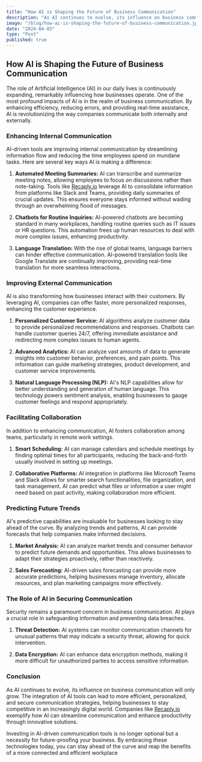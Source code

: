 ```yaml
---
title: "How AI is Shaping the Future of Business Communication"
description: "As AI continues to evolve, its influence on business communication will only grow. The integration of AI tools can lead to more efficient, personalized, and secure communication strategies, helping businesses to stay competitive in an increasingly digital world. Companies like [Recaply.io](https://recaply.io) exemplify how AI can streamline communication and enhance productivity through innovative solutions."
image: "/blog/how-ai-is-shaping-the-future-of-business-communication.jpg"
date: "2024-04-03"
type: "Post"
published: true
---
```


## How AI is Shaping the Future of Business Communication

The role of Artificial Intelligence (AI) in our daily lives is continuously expanding, remarkably influencing how businesses operate. One of the most profound impacts of AI is in the realm of business communication. By enhancing efficiency, reducing errors, and providing real-time assistance, AI is revolutionizing the way companies communicate both internally and externally.

### Enhancing Internal Communication

AI-driven tools are improving internal communication by streamlining information flow and reducing the time employees spend on mundane tasks. Here are several key ways AI is making a difference:

1. **Automated Meeting Summaries:**
   AI can transcribe and summarize meeting notes, allowing employees to focus on discussions rather than note-taking. Tools like [Recaply.io](https://recaply.io) leverage AI to consolidate information from platforms like Slack and Teams, providing daily summaries of crucial updates. This ensures everyone stays informed without wading through an overwhelming flood of messages.

2. **Chatbots for Routine Inquiries:**
   AI-powered chatbots are becoming standard in many workplaces, handling routine queries such as IT issues or HR questions. This automation frees up human resources to deal with more complex issues, enhancing productivity.

3. **Language Translation:**
   With the rise of global teams, language barriers can hinder effective communication. AI-powered translation tools like Google Translate are continually improving, providing real-time translation for more seamless interactions.

### Improving External Communication

AI is also transforming how businesses interact with their customers. By leveraging AI, companies can offer faster, more personalized responses, enhancing the customer experience.

1. **Personalized Customer Service:**
   AI algorithms analyze customer data to provide personalized recommendations and responses. Chatbots can handle customer queries 24/7, offering immediate assistance and redirecting more complex issues to human agents.

2. **Advanced Analytics:**
   AI can analyze vast amounts of data to generate insights into customer behavior, preferences, and pain points. This information can guide marketing strategies, product development, and customer service improvements.

3. **Natural Language Processing (NLP):**
   AI's NLP capabilities allow for better understanding and generation of human language. This technology powers sentiment analysis, enabling businesses to gauge customer feelings and respond appropriately.

### Facilitating Collaboration

In addition to enhancing communication, AI fosters collaboration among teams, particularly in remote work settings.

1. **Smart Scheduling:**
   AI can manage calendars and schedule meetings by finding optimal times for all participants, reducing the back-and-forth usually involved in setting up meetings.

2. **Collaborative Platforms:**
   AI integration in platforms like Microsoft Teams and Slack allows for smarter search functionalities, file organization, and task management. AI can predict what files or information a user might need based on past activity, making collaboration more efficient.

### Predicting Future Trends

AI's predictive capabilities are invaluable for businesses looking to stay ahead of the curve. By analyzing trends and patterns, AI can provide forecasts that help companies make informed decisions.

1. **Market Analysis:**
   AI can analyze market trends and consumer behavior to predict future demands and opportunities. This allows businesses to adapt their strategies proactively, rather than reactively.

2. **Sales Forecasting:**
   AI-driven sales forecasting can provide more accurate predictions, helping businesses manage inventory, allocate resources, and plan marketing campaigns more effectively.

### The Role of AI in Securing Communication

Security remains a paramount concern in business communication. AI plays a crucial role in safeguarding information and preventing data breaches.

1. **Threat Detection:**
   AI systems can monitor communication channels for unusual patterns that may indicate a security threat, allowing for quick intervention.

2. **Data Encryption:**
   AI can enhance data encryption methods, making it more difficult for unauthorized parties to access sensitive information.

### Conclusion

As AI continues to evolve, its influence on business communication will only grow. The integration of AI tools can lead to more efficient, personalized, and secure communication strategies, helping businesses to stay competitive in an increasingly digital world. Companies like [Recaply.io](https://recaply.io) exemplify how AI can streamline communication and enhance productivity through innovative solutions.

Investing in AI-driven communication tools is no longer optional but a necessity for future-proofing your business. By embracing these technologies today, you can stay ahead of the curve and reap the benefits of a more connected and efficient workplace

